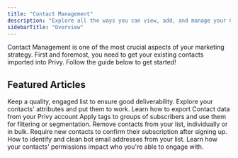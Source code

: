 ```yaml
---
title: "Contact Management"
description: "Explore all the ways you can view, add, and manage your Contacts list in Privy."
sidebarTitle: "Overview"
---
```


Contact Management is one of the most crucial aspects of your marketing strategy. First and foremost, you need to get your existing contacts imported into Privy. Follow the guide below to get started!

<Card title="Import and Manage Contacts" icon="right-to-bracket" horizontal={true} href="/docs/learn/contact-management/import-and-manage-contacts" />

## Featured Articles

<CardGroup cols={2}>
  <Card title="List Hygiene" icon="sparkles" horizontal={true} href="/docs/learn/contact-management/list-hygiene">
    Keep a quality, engaged list to ensure good deliverability.
  </Card>

  <Card title="View and Filter Contacts" icon="filter" horizontal={true} href="/docs/learn/contact-management/view-and-filter-contacts">
    Explore your contacts' attributes and put them to work.
  </Card>

  <Card title="Export Contacts" icon="left-from-bracket" horizontal={true} href="/docs/learn/contact-management/export-contacts">
    Learn how to export Contact data from your Privy account
  </Card>

  <Card title="Tag Contacts" icon="user-tag" horizontal={true} href="/docs/learn/contact-management/tag-contacts">
    Apply tags to groups of subscribers and use them for filtering or segmentation.
  </Card>

  <Card title="Unsubscribe Contacts" icon="circle-x" horizontal={true} href="/docs/learn/contact-management/unsubscribe-contacts">
    Remove contacts from your list, individually or in bulk.
  </Card>

  <Card title="Double Opt-In" icon="check-double" horizontal={true} href="/docs/learn/contact-management/double-opt-in">
    Require new contacts to confirm their subscription after signing up.
  </Card>

  <Card title="Remove Bots" icon="robot" horizontal={true} href="/docs/learn/contact-management/remove-bots">
    How to identify and clean bot email addresses from your list.
  </Card>

  <Card title="Understanding Reachability" icon="circle-question" horizontal={true} href="/docs/learn/contact-management/list-hygiene">
    Learn how your contacts' permissions impact who you're able to engage with.
  </Card>
</CardGroup>